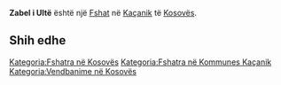 {{Fshat në Kosovës
 | Emri                = Zabel i Ultë
| sqi_D_name = Zabel i Ultë
| sqi_D_FULL_NAME_RO = Zabel i Ultë
| sqi_D_FULL_NAME_ND_RO = Zabel i Ulte
| sqi_D_SORT_NAME_RG = ZABELIULTE
| sqi_D_FULL_NAME_RG = Zabel i Ultë
| sqi_D_FULL_NAME_ND_RG = Zabel i Ulte
| sqi_V_name = Zabel i Poshtëm
| sqi_V_FULL_NAME_RO = Zabel i Poshtëm Zabeli i Poshtëm Zabeli i Ulët Zabeli i Ultë
| sqi_V_FULL_NAME_ND_RO = Zabel i Poshtem Zabeli i Poshtem Zabeli i Ulet Zabeli i Ulte
| sqi_V_SORT_NAME_RG = ZABELIPOSHTEM ZABELIIPOSHTEM ZABELIIULET ZABELIIULTE
| sqi_V_FULL_NAME_RG = Zabel i Poshtëm Zabeli i Poshtëm Zabeli i Ulët Zabeli i Ultë
| sqi_V_FULL_NAME_ND_RG = Zabel i Poshtem Zabeli i Poshtem Zabeli i Ulet Zabeli i Ulte
| srp_N_name = Donji Zabelj
| srp_N_FULL_NAME_RO = Donji Zabelj
| srp_N_FULL_NAME_ND_RO = Donji Zabelj
| srp_N_SORT_NAME_RG = DONJIZABELJ
| srp_N_FULL_NAME_RG = Donji Zabelj
| srp_N_FULL_NAME_ND_RG = Donji Zabelj
| srp_NS_name = Доњи Забељ
| srp_NS_FULL_NAME_RO = Доњи Забељ
| srp_NS_FULL_NAME_ND_RO = Доњи Забељ
| srp_NS_SORT_NAME_RG = ДОЊИЗАБЕЉ
| srp_NS_FULL_NAME_RG = Доњи Забељ
| srp_NS_FULL_NAME_ND_RG = Доњи Забељ
| srp_V_name = Donji Zabel
| srp_V_FULL_NAME_RO = Donji Zabel
| srp_V_FULL_NAME_ND_RO = Donji Zabel
| srp_V_SORT_NAME_RG = DONJIZABEL
| srp_V_FULL_NAME_RG = Donji Zabel
| srp_V_FULL_NAME_ND_RG = Donji Zabel

 | Emri (Rasa dhanore) = 
 | Figura              = 
 | Shteti              = Kosovo
 | Komuna              = Kaçanik
 | Kodi postar         = 
 | Sipërfaqja          = 

 | Popullsia           = 

 | Regj. i popullsisë  = 
 | Dend. e popullsisë  = 
 | Faqja zyrtare       = 
 <!--- Koordinatat ----> 
 | Gjerësia            = 42.588611
 | Gjatësia            = 20.893611
 | Lartësia            = 
}}
'''Zabel i Ultë''' është një [[Fshat]] në [[Kaçanik]] të [[Kosovës]].

<!-- == Gjeografia == -->
<!-- == Historia == -->
<!-- == Demografia == -->
== Shih edhe ==
{{Komuna Kaçanik}}
{{Kosovo-Administrata-Cung}}

[[Kategoria:Fshatra në Kosovës]]
[[Kategoria:Fshatra në Kommunes Kaçanik]]
[[Kategoria:Vendbanime në Kosovës]]